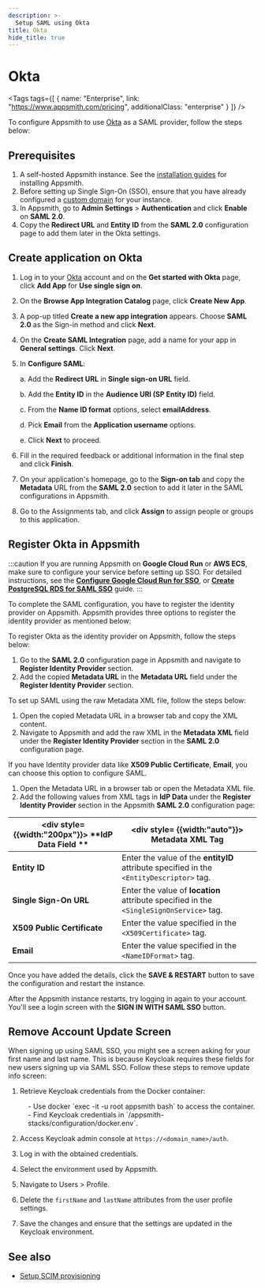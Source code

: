 ```yaml
---
description: >-
  Setup SAML using Okta
title: Okta
hide_title: true
---
```

<!-- vale off -->

<div className="tag-wrapper">
 <h1>Okta</h1>

<Tags
tags={[
{ name: "Enterprise", link: "https://www.appsmith.com/pricing", additionalClass: "enterprise" }
]}
/>

</div>

<!-- vale on -->



To configure Appsmith to use [Okta](https://www.okta.com/) as a SAML provider, follow the steps below:

## Prerequisites

1. A self-hosted Appsmith instance. See the [installation guides](/getting-started/setup/installation-guides) for installing Appsmith.
2. Before setting up Single Sign-On (SSO), ensure that you have already configured a [custom domain](/getting-started/setup/instance-configuration/custom-domain) for your instance.
3. In Appsmith, go to **Admin Settings** > **Authentication** and click **Enable** on  **SAML 2.0**.
4. Copy the **Redirect URL** and **Entity ID** from the **SAML 2.0** configuration page to add them later in the Okta settings. 

<ZoomImage src="/img/SAML-config_appsmith.png" alt="SAML configurations" caption="SAML configuration in Appsmith" />

## Create application on Okta

1. Log in to your [Okta](https://www.okta.com/) account and on the **Get started with Okta** page, click **Add App** for **Use single sign on**.
2. On the **Browse App Integration Catalog** page, click **Create New App**. 
3. A pop-up titled **Create a new app integration** appears. Choose **SAML 2.0** as the Sign-in method and click **Next**.
4. On the **Create SAML Integration** page, add a name for your app in **General settings**. Click **Next**.
5. In **Configure SAML**:

    a. Add the **Redirect URL** in **Single sign-on URL** field.

    b. Add the **Entity ID** in the **Audience URI (SP Entity ID)** field.

    c. From the **Name ID format** options, select **emailAddress**.

    d. Pick **Email** from the **Application username** options. 

    e. Click **Next** to proceed.

6. Fill in the required feedback or additional information in the final step and click **Finish**.
7. On your application's homepage, go to the **Sign-on tab** and copy the **Metadata** URL from the **SAML 2.0** section to add it later in the SAML configurations in Appsmith.
8. Go to the Assignments tab, and click **Assign** to assign people or groups to this application.

## Register Okta in Appsmith

:::caution
If you are running Appsmith on **Google Cloud Run** or **AWS ECS**, make sure to configure your service before setting up SSO. For detailed instructions, see the [**Configure Google Cloud Run for SSO**](/getting-started/setup/installation-guides/google-cloud-run/setup-to-integrate-sso), or [**Create PostgreSQL RDS for SAML SSO**](/getting-started/setup/installation-guides/aws-ecs/setup-postgresql-aws-ecs) guide.
:::

To complete the SAML configuration, you have to register the identity provider on Appsmith. Appsmith provides three options to register the identity provider as mentioned below:

<Tabs queryString="okta-saml">
<TabItem label="Metadata URL (recommended)" value="okta-metadataurl">

To register Okta as the identity provider on Appsmith, follow the steps below:
1. Go to the **SAML 2.0** configuration page in Appsmith and navigate to **Register Identity Provider** section.
2. Add the copied **Metadata URL** in the **Metadata URL** field under the **Register Identity Provider** section.

</TabItem>

<TabItem label="Metadata XML" value="okta-metdataxml">

To set up SAML using the raw Metadata XML file, follow the steps below:
1. Open the copied Metadata URL in a browser tab and copy the XML content.
2. Navigate to Appsmith and add the raw XML in the **Metadata XML** field under the **Register Identity Provider** section in the **SAML 2.0** configuration page.

</TabItem>
<TabItem label="IdP Data" value="okta-idpdata">

If you have Identity provider data like **X509 Public Certificate**, **Email**, you can choose this option to configure SAML.

1. Open the Metadata URL in a browser tab or open the Metadata XML file.
2. Add the following values from XML tags in **IdP Data** under the **Register Identity Provider** section in the Appsmith **SAML 2.0** configuration page: 

| <div style= {{width:"200px"}}> **IdP Data Field ** </div>  | <div style= {{width:"auto"}}> **Metadata XML Tag**  </div>                                                                      |
| ------------------- | ------------------------------------------------------------------------------------------ |
| **Entity ID**               | Enter the value of the **entityID** attribute specified in the `<EntityDescriptor>` tag.                 |
| **Single Sign-On URL**      | Enter the value of **location** attribute specified in the `<SingleSignOnService>` tag. |
| **X509 Public Certificate** | Enter the value specified in the `<X509Certificate>` tag. |
| **Email**                   | Enter the value specified in the `<NameIDFormat>` tag. |

</TabItem>
</Tabs>

Once you have added the details, click the **SAVE & RESTART** button to save the configuration and restart the instance. 

After the Appsmith instance restarts, try logging in again to your account. You'll see a login screen with the **SIGN IN WITH SAML SSO** button.

<ZoomImage src="/img/Appsmith-Login-Screen-Shows-SAML.jpg" alt="SAML-login" caption="Login with SAML SSO " />

## Remove Account Update Screen

When signing up using SAML SSO, you might see a screen asking for your first name and last name. This is because Keycloak requires these fields for new users signing up via SAML SSO. Follow these steps to remove update info screen:

1. Retrieve Keycloak credentials from the Docker container:

<dd>
  - Use docker `exec -it -u root appsmith bash` to access the container.
  - Find Keycloak credentials in `/appsmith-stacks/configuration/docker.env`.


</dd>

2. Access Keycloak admin console at `https://<domain_name>/auth`.

3. Log in with the obtained credentials.

4. Select the environment used by Appsmith.

5. Navigate to Users > Profile.

6. Delete the `firstName` and `lastName` attributes from the user profile settings.

 <ZoomImage src="/img/saml-issue-16.png" alt="" caption="" />


7. Save the changes and ensure that the settings are updated in the Keycloak environment.


## See also
- [Setup SCIM provisioning](/advanced-concepts/user-provisioning-group-sync#enable-scim-provisioning-on-appsmith)